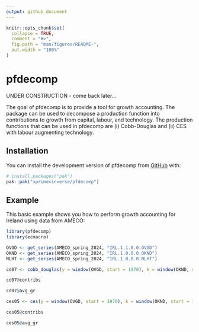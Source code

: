 ```yaml
---
output: github_document
---
```


<!-- README.md is generated from README.Rmd. Please edit that file -->

```r
knitr::opts_chunk$set(
  collapse = TRUE,
  comment = "#>",
  fig.path = "man/figures/README-",
  out.width = "100%"
)
```

# pfdecomp

UNDER CONSTRUCTION - come back later...

<!-- badges: start -->
<!-- badges: end -->

The goal of pfdecomp is to provide a tool for growth accounting. The package can be used to decompose a production function into contributions to growth from capital, labour, and technology. The production functions that can be used in pfdecomp are (i) Cobb-Douglas and (ii) CES with labour augmenting technology.

## Installation

You can install the development version of pfdecomp from [GitHub](https://github.com/) with:

``` r
# install.packages("pak")
pak::pak("xprimexinverse/pfdecomp")
```

## Example

This basic example shows you how to perform growth accounting for Ireland using data from AMECO:

```r
library(pfdecomp)
library(ecmacro)

OVGD <- get_series(AMECO_spring_2024, "IRL.1.1.0.0.OVGD")
OKND <- get_series(AMECO_spring_2024, "IRL.1.0.0.0.OKND")
NLHT <- get_series(AMECO_spring_2024, "IRL.1.0.0.0.NLHT")

cd07 <- cobb_douglas(y = window(OVGD, start = 1970), k = window(OKND, start = 1970), l = window(NLHT, start = 1970), beta = 0.7, figure = FALSE)

cd07@contribs

cd07@avg_gr

ces05 <- ces(y = window(OVGD, start = 1970), k = window(OKND, start = 1970), l = window(NLHT, start = 1970), beta = 0.7, sigma = 0.5, figure = FALSE)

ces05@contribs

ces05@avg_gr


```

